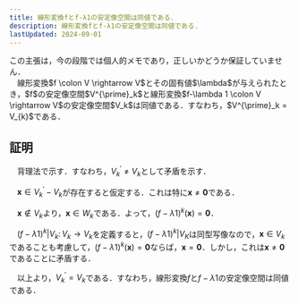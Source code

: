 ```yaml
---
title: 線形変換fとf-λ1の安定像空間は同値である．
description: 線形変換fとf-λ1の安定像空間は同値である.
lastUpdated: 2024-09-01
---
```




<Aside>この主張は，今の段階では個人的メモであり，正しいかどうか保証していません．</Aside>

<Card title="命題">
　線形変換$f \colon V \rightarrow V$とその固有値$\lambda$が与えられたとき，$f$の安定像空間$V^{\prime}_k$と線形変換$f-\lambda 1 \colon V \rightarrow V$の安定像空間$V_k$は同値である．すなわち，$V^{\prime}_k = V_{k}$である．
</Card>

## 証明
　背理法で示す．すなわち，$V^{\prime}_k \neq V_{k}$として矛盾を示す．

　$\boldsymbol{x} \in V^{\prime}_k - V_k$が存在すると仮定する．これは特に$\boldsymbol{x} \neq \boldsymbol{0}$である．

　$\boldsymbol{x} \not\in V_k$より，$\boldsymbol{x} \in W_k$である．よって，$(f-\lambda 1)^k(\boldsymbol{x}) = \boldsymbol{0}$．

　$(f-\lambda 1)^k | V_k \colon V_k \rightarrow V_k$を定義すると，$(f-\lambda 1)^k | V_K$は同型写像なので，$\boldsymbol{x} \in V_k$であることも考慮して，$(f-\lambda 1)^k(\boldsymbol{x}) = \boldsymbol{0}$ならば，$\boldsymbol{x} = \boldsymbol{0}$．しかし，これは$\boldsymbol{x} \neq \boldsymbol{0}$であることに矛盾する．

　以上より，$V^{\prime}_k = V_{k}$である．すなわち，線形変換$f$と$f-\lambda 1$の安定像空間は同値である．
